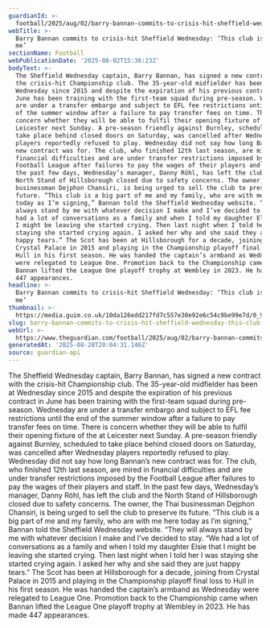 ```yaml
---
guardianId: >-
  football/2025/aug/02/barry-bannan-commits-to-crisis-hit-sheffield-wednesday-family
webTitle: >-
  Barry Bannan commits to crisis-hit Sheffield Wednesday: ‘This club is part of
  me’
sectionName: Football
webPublicationDate: '2025-08-02T15:36:23Z'
bodyText: >-
  The Sheffield Wednesday captain, Barry Bannan, has signed a new contract with
  the crisis-hit Championship club. The 35-year-old midfielder has been at
  Wednesday since 2015 and despite the expiration of his previous contract in
  June has been training with the first-team squad during pre-season. Wednesday
  are under a transfer embargo and subject to EFL fee restrictions until the end
  of the summer window after a failure to pay transfer fees on time. There is
  concern whether they will be able to fulfil their opening fixture of the at
  Leicester next Sunday. A pre-season friendly against Burnley, scheduled to
  take place behind closed doors on Saturday, was cancelled after Wednesday
  players reportedly refused to play. Wednesday did not say how long Bannan’s
  new contract was for. The club, who finished 12th last season, are mired in
  financial difficulties and are under transfer restrictions imposed by the
  Football League after failures to pay the wages of their players and staff. In
  the past few days, Wednesday’s manager, Danny Röhl, has left the club and the
  North Stand of Hillsborough closed due to safety concerns. The owner, the Thai
  businessman Dejphon Chansiri, is being urged to sell the club to preserve its
  future. “This club is a big part of me and my family, who are with me here
  today as I’m signing,” Bannan told the Sheffield Wednesday website. “They will
  always stand by me with whatever decision I make and I’ve decided to stay. “We
  had a lot of conversations as a family and when I told my daughter Elsie that
  I might be leaving she started crying. Then last night when I told her I was
  staying she started crying again. I asked her why and she said they are just
  happy tears.” The Scot has been at Hillsborough for a decade, joining from
  Crystal Palace in 2015 and playing in the Championship playoff final loss to
  Hull in his first season. He was handed the captain’s armband as Wednesday
  were relegated to League One. Promotion back to the Championship came when
  Bannan lifted the League One playoff trophy at Wembley in 2023. He has made
  447 appearances.
headline: >-
  Barry Bannan commits to crisis-hit Sheffield Wednesday: ‘This club is part of
  me’
thumbnail: >-
  https://media.guim.co.uk/10da126edd217fd7c557e30e92e6c54c9be99e7d/0_92_1000_800/500.jpg
slug: barry-bannan-commits-to-crisis-hit-sheffield-wednesday-this-club-is-part-of-me
webUrl: >-
  https://www.theguardian.com/football/2025/aug/02/barry-bannan-commits-to-crisis-hit-sheffield-wednesday-family
generatedAt: '2025-08-28T20:04:31.146Z'
source: guardian-api
---
```

The Sheffield Wednesday captain, Barry Bannan, has signed a new contract with the crisis-hit Championship club. The 35-year-old midfielder has been at Wednesday since 2015 and despite the expiration of his previous contract in June has been training with the first-team squad during pre-season. Wednesday are under a transfer embargo and subject to EFL fee restrictions until the end of the summer window after a failure to pay transfer fees on time. There is concern whether they will be able to fulfil their opening fixture of the at Leicester next Sunday. A pre-season friendly against Burnley, scheduled to take place behind closed doors on Saturday, was cancelled after Wednesday players reportedly refused to play. Wednesday did not say how long Bannan’s new contract was for. The club, who finished 12th last season, are mired in financial difficulties and are under transfer restrictions imposed by the Football League after failures to pay the wages of their players and staff. In the past few days, Wednesday’s manager, Danny Röhl, has left the club and the North Stand of Hillsborough closed due to safety concerns. The owner, the Thai businessman Dejphon Chansiri, is being urged to sell the club to preserve its future. “This club is a big part of me and my family, who are with me here today as I’m signing,” Bannan told the Sheffield Wednesday website. “They will always stand by me with whatever decision I make and I’ve decided to stay. “We had a lot of conversations as a family and when I told my daughter Elsie that I might be leaving she started crying. Then last night when I told her I was staying she started crying again. I asked her why and she said they are just happy tears.” The Scot has been at Hillsborough for a decade, joining from Crystal Palace in 2015 and playing in the Championship playoff final loss to Hull in his first season. He was handed the captain’s armband as Wednesday were relegated to League One. Promotion back to the Championship came when Bannan lifted the League One playoff trophy at Wembley in 2023. He has made 447 appearances.
